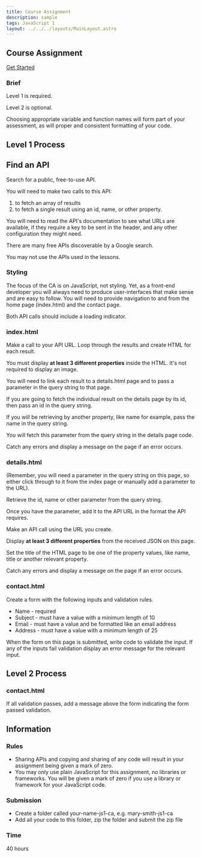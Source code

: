```yaml
---
title: Course Assignment
description: sample
tags: JavaScript 1
layout: ../../../layouts/MainLayout.astro
---
```


## Course Assignment

[Get Started](https://classroom.github.com/a/28iUlWdK)

### Brief

Level 1 is required.

Level 2 is optional.

Choosing appropriate variable and function names will form part of your assessment, as will proper and consistent formatting of your code.

## Level 1 Process

## Find an API

Search for a public, free-to-use API.

You will need to make two calls to this API:

1. to fetch an array of results
2. to fetch a single result using an id, name, or other property.

You will need to read the API's documentation to see what URLs are available, if they require a key to be sent in the header, and any other configuration they might need.

There are many free APIs discoverable by a Google search.

You may not use the APIs used in the lessons.

### Styling

The focus of the CA is on JavaScript, not styling. Yet, as a front-end developer you will always need to produce user-interfaces that make sense and are easy to follow. You will need to provide navigation to and from the home page (index.html) and the contact page.

Both API calls should include a loading indicator.

### index.html

Make a call to your API URL. Loop through the results and create HTML for each result.

You must display **at least 3 different properties** inside the HTML. It's not required to display an image.

You will need to link each result to a details.html page and to pass a parameter in the query string to that page.

If you are going to fetch the individual result on the details page by its id, then pass an id in the query string.

If you will be retrieving by another property, like name for example, pass the name in the query string.

You will fetch this parameter from the query string in the details page code.

Catch any errors and display a message on the page if an error occurs.

### details.html

(Remember, you will need a parameter in the query string on this page, so either click through to it from the index page or manually add a parameter to the URL).

Retrieve the id, name or other parameter from the query string.

Once you have the parameter, add it to the API URL in the format the API requires.

Make an API call using the URL you create.

Display **at least 3 different properties** from the received JSON on this page.

Set the title of the HTML page to be one of the property values, like name, title or another relevant property.

Catch any errors and display a message on the page if an error occurs.

### contact.html

Create a form with the following inputs and validation rules.

- Name - required
- Subject - must have a value with a minimum length of 10
- Email - must have a value and be formatted like an email address
- Address - must have a value with a minimum length of 25

When the form on this page is submitted, write code to validate the input. If any of the inputs fail validation display an error message for the relevant input.

## Level 2 Process

### contact.html

If all validation passes, add a message above the form indicating the form passed validation.

## Information

### Rules

- Sharing APIs and copying and sharing of any code will result in your assignment being given a mark of zero.
- You may only use plain JavaScript for this assignment, no libraries or frameworks. You will be given a mark of zero if you use a library or framework for your JavaScript code.

### Submission

- Create a folder called your-name-js1-ca, e.g. mary-smith-js1-ca
- Add all your code to this folder, zip the folder and submit the zip file

### Time

40 hours
